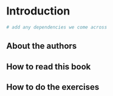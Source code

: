# Introduction {-}

```r
# add any dependencies we come across
```

## About the authors {-}


## How to read this book {-}


## How to do the exercises {-}
